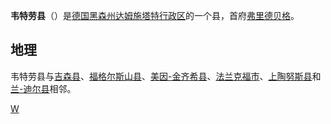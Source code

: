 {{德国县级行政单位
| 县徽图 = File:Wappen Wetteraukreis.svg
| 在德国内的位置图 = Image:Lage des Wetteraukreises in Deutschland.GIF
| 所属联邦州 = 黑森州
| 所属行政区 = 达姆施塔特行政区
| 首府 = 弗里德贝格
| 面积 = 1101.71
| 人口 = 308,339
| 统计时间 = 2019年12月31日
| 人口密度 = 280
| 汽车牌号 = FB
| 下设城镇 = 25个市镇
| 政府地址 = Europaplatz<br />61169 Friedberg
| 政府网站 = www.wetteraukreis.de
| 在州内的位置图 = Image:Hessen FB.png
|}}

'''韦特劳县'''（{{lang-de|Wetteraukreis}}）是[[德国|德国]][[黑森州|黑森州]][[达姆施塔特行政区|达姆施塔特行政区]]的一个县，首府[[弗里德贝格|弗里德贝格]]。

== 地理 ==
韦特劳县与[[吉森县|吉森县]]、[[福格尔斯山县|福格尔斯山县]]、[[美因-金齐希县|美因-金齐希县]]、[[法兰克福|法兰克福市]]、[[上陶努斯县|上陶努斯县]]和[[兰-迪尔县|兰-迪尔县]]相邻。

{{黑森州行政区划}}
{{Authority control}}

[[Category:黑森州的县|W]]